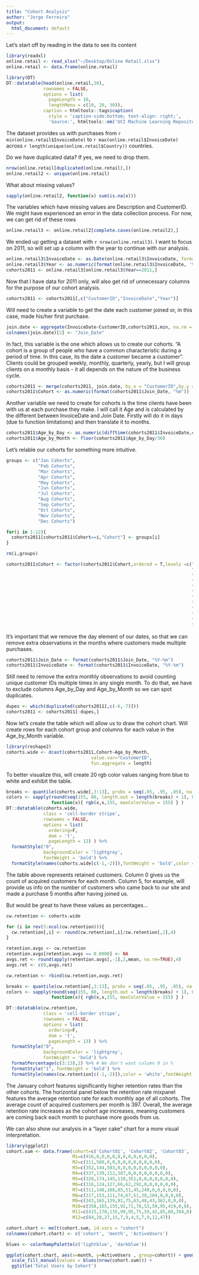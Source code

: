 ```yaml
---
title: "Cohort Analysis"
author: "Jorge Ferreira"
output:
  html_document: default
---
```


Let's start off by reading in the data to see its content

```R
library(readxl)
online.retail <- read_xlsx("~/Desktop/Online Retail.xlsx")
online.retail <- data.frame(online.retail)

library(DT)
DT::datatable(head(online.retail,30),
              rownames = FALSE,
              options = list(
                pageLength = 10,
                lengthMenu = c(10, 20, 30)),
              caption = htmltools::tags$caption(
                style = 'caption-side:bottom; text-align: right;',
                'Source:', htmltools::em('UCI Machine Learning Repository')))
```

The dataset provides us with purchases from `r min(online.retail$InvoiceDate)` to `r max(online.retail$InvoiceDate)` across `r length(unique(online.retail$Country))` countries.

Do we have duplicated data? If yes, we need to drop them.
```R
nrow(online.retail[duplicated(online.retail),])
online.retail2 <- unique(online.retail)
```

What about missing values?
```R
sapply(online.retail2, function(x) sum(is.na(x)))
```

The variables which have missing values are Description and CustomerID. We might have experienced an error in the data collection process. For now, we can get rid of these rows
```R
online.retail3 <- online.retail2[complete.cases(online.retail2),]
```

We ended up getting a dataset with `r nrow(online.retail3)`.
I want to focus on 2011, so will set up a column with the year to continue with our analysis.
```R
online.retail3$InvoiceDate <- as.Date(online.retail3$InvoiceDate, format = "%m/%d/%Y")
online.retail3$Year <- as.numeric(format(online.retail3$InvoiceDate, '%Y'))
cohorts2011 <- online.retail3[online.retail3$Year==2011,]
```

Now that I have data for 2011 only, will also get rid of unnecessary columns for the purpose of our cohort analysis.
```R
cohorts2011 <- cohorts2011[,c("CustomerID","InvoiceDate","Year")]
```

Will need to create a variable to get the date each customer joined or, in this case, made his/her first purchase.
```R
join.date <- aggregate(InvoiceDate~CustomerID,cohorts2011,min, na.rm = TRUE)
colnames(join.date)[2] <- "Join_Date"
```

In fact, this variable is the one which allows us to create our cohorts. "A cohort is a group of people who have a common characteristic during a period of time. In this case, its the date a customer became a customer". Clients could be grouped weekly, monthly, quarterly, yearly, but I will group clients on a monthly basis - it all depends on the nature of the business cycle.
```R
cohorts2011 <- merge(cohorts2011, join.date, by.x = "CustomerID",by.y = "CustomerID", all.x = TRUE)
cohorts2011$Cohort <- as.numeric(format(cohorts2011$Join_Date, "%m"))
```

Another variable we need to create for cohorts is the time clients have been with us at each purchase they make. I will call it Age and is calculated by the different between InvoiceDate and Join Date. Firstly will do it in days (due to function limitations) and then translate it to months.
```R
cohorts2011$Age_by_Day <- as.numeric(difftime(cohorts2011$InvoiceDate,cohorts2011$Join_Date,units = c("days")))
cohorts2011$Age_by_Month <- floor(cohorts2011$Age_by_Day/30)
```

Let's relable our cohorts for something more intuitive.
```R
groups <- c("Jan Cohorts",
            "Feb Cohorts",
            "Mar Cohorts",
            "Apr Cohorts",
            "May Cohorts",
            "Jun Cohorts",
            "Jul Cohorts",
            "Aug Cohorts",
            "Sep Cohorts",
            "Oct Cohorts",
            "Nov Cohorts",
            "Dec Cohorts")

for(i in 1:12){
  cohorts2011[cohorts2011$Cohort==i,"Cohort"] <- groups[i]
}

rm(i,groups)

cohorts2011$Cohort <- factor(cohorts2011$Cohort,ordered = T,levels =c("Jan Cohorts",
                                                                      "Feb Cohorts",
                                                                      "Mar Cohorts",
                                                                      "Apr Cohorts",
                                                                      "May Cohorts",
                                                                      "Jun Cohorts",
                                                                      "Jul Cohorts",
                                                                      "Aug Cohorts",
                                                                      "Sep Cohorts",
                                                                      "Oct Cohorts",
                                                                      "Nov Cohorts",
                                                                      "Dec Cohorts"))
```

It's important that we remove the day element of our dates, so that we can remove extra observations in the months where customers made multiple purchases.
```R
cohorts2011$Join_Date <- format(cohorts2011$Join_Date, "%Y-%m")
cohorts2011$InvoiceDate <- format(cohorts2011$InvoiceDate, "%Y-%m")
```

Still need to remove the extra monthly observations to avoid counting unique customer IDs multiple times in any single month. To do that, we have to exclude columns Age_by_Day and Age_by_Month so we can spot duplicates.
```R
dupes <- which(duplicated(cohorts2011[,c(-6,-7)]))
cohorts2011 <- cohorts2011[-dupes,]
```

Now let's create the table which will allow us to draw the cohort chart. Will create rows for each cohort group and columns for each value in the Age_by_Month variable.
```R
library(reshape2)
cohorts.wide <- dcast(cohorts2011,Cohort~Age_by_Month,
                                value.var="CustomerID",
                                fun.aggregate = length)
```

To better visualize this, will create 20 rgb color values ranging from blue to white and exhibit the table.
```R
breaks <- quantile(cohorts.wide[,3:13], probs = seq(.05, .95, .05), na.rm = TRUE)
colors <- sapply(round(seq(155, 80, length.out = length(breaks) + 1), 0),
                 function(x){ rgb(x,x,155, maxColorValue = 155) } )
DT::datatable(cohorts.wide,
              class = 'cell-border stripe',
              rownames = FALSE,
              options = list(
                ordering=F,
                dom = 't',
                pageLength = 12) ) %>%
  formatStyle("0",
              backgroundColor = 'lightgrey',
              fontWeight = 'bold') %>%
  formatStyle(names(cohorts.wide[c(-1,-2)]),fontWeight = 'bold',color = 'white', backgroundColor = styleInterval(breaks,colors))
```

The table above represents retained customers. Column 0 gives us the count of acquired customers for each month. Column 5, for example, will provide us info on the number of customers who came back to our site and made a purchase 5 months after having joined us. 

But would be great to have these values as percentages...
```R
cw.retention <- cohorts.wide

for (i in rev(3:ncol(cw.retention))){
  cw.retention[,i] <- round(cw.retention[,i]/cw.retention[,2],4)
}

retention.avgs <- cw.retention
retention.avgs[retention.avgs == 0.0000] <- NA
avgs.ret <- round(apply(retention.avgs[,-1],2,mean, na.rm=TRUE),4)
avgs.ret <- c(0,avgs.ret)

cw.retention <- rbind(cw.retention,avgs.ret)

breaks <- quantile(cw.retention[,3:13], probs = seq(.05, .95, .05), na.rm = TRUE)
colors <- sapply(round(seq(155, 80, length.out = length(breaks) + 1), 0),
                 function(x){ rgb(x,x,155, maxColorValue = 155) } )

DT::datatable(cw.retention,
              class = 'cell-border stripe',
              rownames = FALSE,
              options = list(
                ordering=F,
                dom = 't',
                pageLength = 13) ) %>%
  formatStyle("0",
              backgroundColor = 'lightgrey',
              fontWeight = 'bold') %>%
  formatPercentage(c(3:13),2) %>% # We don't want column 0 in %
  formatStyle("1", fontWeight = 'bold') %>%
  formatStyle(names(cw.retention[c(-1,-2)]),color = 'white',fontWeight = 'bold', backgroundColor = styleInterval(breaks,colors))
```

The January cohort features significantly higher retention rates than the other cohorts.
The horizontal panel below the retention rate mixpanel features the average retention rate for each monthly age of all cohorts. The average count of acquired customers per month is 397. Overall, the average retention rate increases as the cohort age increases, meaning customers are coming back each month to purchase more goods from us.

We can also show our analysis in a "layer cake" chart for a more visual interpretation.
```R
library(ggplot2)
cohort.sum <- data.frame(cohort=c('Cohort01', 'Cohort02', 'Cohort03', 'Cohort04', 'Cohort05', 'Cohort06', 'Cohort07', 'Cohort08', 'Cohort09', 'Cohort10', 'Cohort11', 'Cohort12'),
                         M1=c(916,0,0,0,0,0,0,0,0,0,0,0),
                         M2=c(311,560,0,0,0,0,0,0,0,0,0,0),
                         M3=c(352,144,583,0,0,0,0,0,0,0,0,0),
                         M4=c(337,139,112,387,0,0,0,0,0,0,0,0),
                         M5=c(320,174,145,110,351,0,0,0,0,0,0,0),
                         M6=c(316,124,127,66,62,292,0,0,0,0,0,0),
                         M7=c(311,148,108,85,51,45,249,0,0,0,0,0),
                         M8=c(317,153,111,74,67,51,38,204,0,0,0,0),
                         M9=c(343,165,139,92,75,63,48,43,362,0,0,0),
                         M10=c(358,165,155,92,71,78,53,59,95,419,0,0),
                         M11=c(415,170,135,99,95,75,59,42,85,89,394,0),
                         M12=c(84,28,27,15,7,9,4,5,7,9,12,47))

cohort.chart <- melt(cohort.sum, id.vars = "cohort")
colnames(cohort.chart) <- c('cohort', 'month', 'ActiveUsers')

blues <- colorRampPalette(c('lightblue', 'darkblue'))

ggplot(cohort.chart, aes(x=month, y=ActiveUsers , group=cohort)) + geom_area(aes(fill = cohort)) +
  scale_fill_manual(values = blues(nrow(cohort.sum))) +
  ggtitle('Total Users by Cohort')
```
